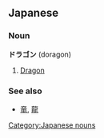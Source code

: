 == Japanese ==                                          
===Noun===
'''ドラゴン''' (doragon)

# [[Dragon]]

[[Category:Japanese nouns]]

===See also===
*[[竜]], [[龍]]<!-- should these be under "synonym"? -->
